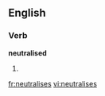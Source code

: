 ==English==

===Verb===
'''neutralised'''

# {{third-person singular of|[[neutralise]]}}

[[fr:neutralises]]
[[vi:neutralises]]